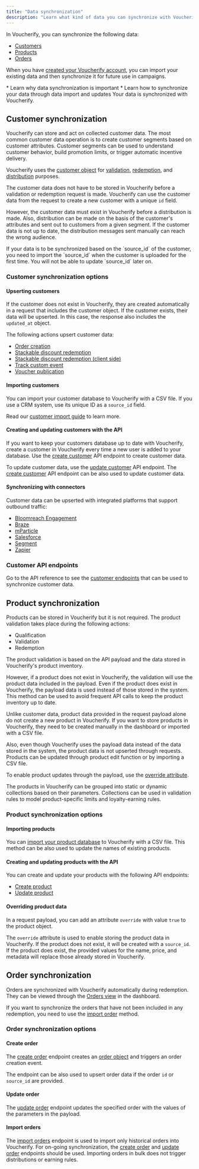 ```yaml
---
title: "Data synchronization"
description: "Learn what kind of data you can synchronize with Voucherify and how you can do this"
---
```


In Voucherify, you can synchronize the following data:

* [Customers](#customer-synchronization)
* [Products](#product-synchronization)
* [Orders](#order-synchronization)

When you have [created your Voucherify account](/guides/getting-started), you can import your existing data and then synchronize it for future use in campaigns.

<Note>
  * Learn why data synchronization is important
  * Learn how to synchronize your data through data import and updates
</Note>

<Check>
  Your data is synchronized with Voucherify.
</Check>

## Customer synchronization

Voucherify can store and act on collected customer data. The most common customer data operation is to create customer segments based on customer attributes. Customer segments can be used to understand customer behavior, build promotion limits, or trigger automatic incentive delivery.

Voucherify uses the [customer object](/api-reference/customers/customer-activity-object) for [validation](/api-reference/validations/validation-object), [redemption](/api-reference/redemptions/redemption-object), and [distribution](https://support.voucherify.io/article/19-how-does-the-distribution-manager-work "How does the distribution manager work?") purposes.

The customer data does not have to be stored in Voucherify before a validation or redemption request is made. Voucherify can use the customer data from the request to create a new customer with a unique `id` field.

However, the customer data must exist in Voucherify before a distribution is made. Also, distribution can be made on the basis of the customer's attributes and sent out to customers from a given segment. If the customer data is not up to date, the distribution messages sent manually can reach the wrong audience.

<Warning>
  If your data is to be synchronized based on the `source_id` of the customer, you need to import the `source_id` when the customer is uploaded for the first time. You will not be able to update `source_id` later on.
</Warning>

### Customer synchronization options

#### Upserting customers

If the customer does not exist in Voucherify, they are created automatically in a request that includes the customer object. If the customer exists, their data will be upserted. In this case, the response also includes the `updated_at` object.

The following actions upsert customer data:

* [Order creation](/api-reference/orders/create-order)
* [Stackable discount redemption](/api-reference/redemptions/redeem-stackable-discounts)
* [Stackable discount redemption (client side)](/api-reference/client-side/redeem-stackable-discounts-client-side)
* [Track custom event](/api-reference/events/track-custom-event)
* [Voucher publication](/api-reference/publications/create-publication)

#### Importing customers

You can import your customer database to Voucherify with a CSV file. If you use a CRM system, use its unique ID as a `source_id` field.

Read our [customer import guide](https://support.voucherify.io/article/67-how-to-import-my-customers#csv-import "How to import my customers?") to learn more.

#### Creating and updating customers with the API

If you want to keep your customers database up to date with Voucherify, create a customer in Voucherify every time a new user is added to your database. Use the [create customer](/api-reference/customers/create-customer) API endpoint to create customer data.

To update customer data, use the [update customer](/api-reference/customers/update-customer) API endpoint. The [create customer](/api-reference/customers/create-customer) API endpoint can be also used to update customer data.

#### Synchronizing with connectors

Customer data can be upserted with integrated platforms that support outbound traffic:

* [Bloomreach Engagement](https://support.voucherify.io/article/613-bloomreach-engagement-integration "Voucherify-Bloomreach Engagement integration article")
* [Braze](https://support.voucherify.io/article/588-braze-integration "Voucherify-Braze integration article")
* [mParticle](https://support.voucherify.io/article/590-mparticle "Voucherify-mParticle integration article")
* [Salesforce](https://support.voucherify.io/article/140-salesforce "Voucherify-Salesforce integration article")
* [Segment](https://support.voucherify.io/article/272-segment "Voucherify-Segment integration article")
* [Zapier](https://support.voucherify.io/article/269-zapier "Voucherify-Zapier integration article")

### Customer API endpoints

Go to the API reference to see the [customer endpoints](/api-reference/customers/customer-activity-object) that can be used to synchronize customer data.

## Product synchronization

Products can be stored in Voucherify but it is not required. The product validation takes place during the following actions:

* Qualification
* Validation
* Redemption

The product validation is based on the API payload and the data stored in Voucherify's product inventory.

However, if a product does not exist in Voucherify, the validation will use the product data included in the payload. Even if the product does exist in Voucherify, the payload data is used instead of those stored in the system. This method can be used to avoid frequent API calls to keep the product inventory up to date.

<Warning>
  Unlike customer data, product data provided in the request payload alone do not create a new product in Voucherify. If you want to store products in Voucherify, they need to be created manually in the dashboard or imported with a CSV file.

  Also, even though Voucherify uses the payload data instead of the data stored in the system, the product data is not upserted through requests. Products can be updated through product edit function or by importing a CSV file.

  To enable product updates through the payload, use the [override attribute](#overriding-product-data).
</Warning>

The products in Voucherify can be grouped into static or dynamic collections based on their parameters. Collections can be used in validation rules to model product-specific limits and loyalty-earning rules.

### Product synchronization options

#### Importing products

You can [import your product database](https://support.voucherify.io/article/515-products#import-products-skus "Import Products and SKUs by CSV") to Voucherify with a CSV file. This method can be also used to update the names of existing products.

#### Creating and updating products with the API

You can create and update your products with the following API endpoints:

* [Create product](/api-reference/products/create-product)
* [Update product](/api-reference/products/update-product)

#### Overriding product data

In a request payload, you can add an attribute `override` with value `true` to the product object.

The `override` attribute is used to enable storing the product data in Voucherify. If the product does not exist, it will be created with a `source_id`. If the product does exist, the provided values for the name, price, and metadata will replace those already stored in Voucherify.

## Order synchronization

Orders are synchronized with Voucherify automatically during redemption. They can be viewed through the [Orders view](https://support.voucherify.io/article/263-how-can-i-track-customer-orders "How can I track customer orders?") in the dashboard.

If you want to synchronize the orders that have not been included in any redemption, you need to use the [import order](#import-orders) method.

### Order synchronization options

#### Create order

The [create order](/api-reference/orders/create-order) endpoint creates an [order object](/api-reference/orders/order-calculated-object) and triggers an order creation event.

The endpoint can be also used to upsert order data if the order `id` or `source_id` are provided.

#### Update order

The [update order](/api-reference/orders/update-order) endpoint updates the specified order with the values of the parameters in the payload.

#### Import orders

The [import orders](/api-reference/orders/import-orders) endpoint is used to import only historical orders into Voucherify. For on-going synchronization, the [create order](/api-reference/orders/create-order) and [update order](/api-reference/orders/update-order) endpoints should be used. Importing orders in bulk does not trigger distributions or earning rules.